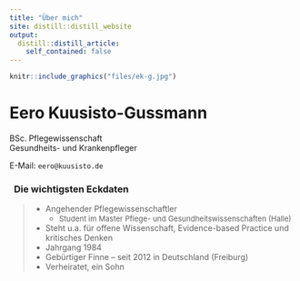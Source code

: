 ```yaml
---
title: "Über mich"
site: distill::distill_website
output:
  distill::distill_article:
    self_contained: false
---
```


```r
knitr::include_graphics("files/ek-g.jpg")
```

# Eero Kuusisto-Gussmann

BSc. Pflegewissenschaft\
Gesundheits- und Krankenpfleger\

<p style="color: #E95420">
    <a href="https://twitter.com/eerok" class="icon-link"><span class="fa fa-twitter"></span></a>
    <a href="https://www.xing.com/profile/Eero_KuusistoGussmann/" class="icon-link"><span class="fa fa-xing"></span></a>
    <a href="https://www.linkedin.com/in/eero-kuusisto-gussmann/" class="icon-link"><span class="fa fa-linkedin"></span></a>
    <a href="https://github.com/Eerokg/" class="icon-link"><span class="fa fa-github"></span></a>
</p>

E-Mail: `eero@kuusisto.de`

### <i class="fas fa-info-circle" style="color: #E95420"></i>&nbsp;&nbsp;Die wichtigsten Eckdaten

> * Angehender Pflegewissenschaftler
>   + <font size="2">Student im Master Pflege- und Gesundheitswissenschaften (Halle)</font>
> * Steht u.a. für offene Wissenschaft, Evidence-based Practice und kritisches Denken
> * Jahrgang 1984
> * Gebürtiger Finne -- seit 2012 in Deutschland (Freiburg)
> * Verheiratet, ein Sohn